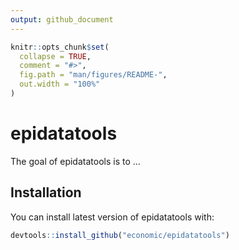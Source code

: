 ```yaml
---
output: github_document
---
```


<!-- README.md is generated from README.Rmd. Please edit that file -->

```r
knitr::opts_chunk$set(
  collapse = TRUE,
  comment = "#>",
  fig.path = "man/figures/README-",
  out.width = "100%"
)
```

# epidatatools

<!-- badges: start -->
<!-- badges: end -->

The goal of epidatatools is to ...

## Installation

You can install latest version of epidatatools with:

``` r
devtools::install_github("economic/epidatatools")
```

